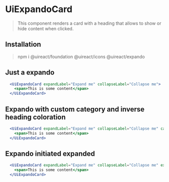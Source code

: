 
# UiExpandoCard

> This component renders a card with a heading that allows to show or hide content when clicked.

## Installation

> npm i @uireact/foundation @uireact/icons @uireact/expando

## Just a expando

```jsx live scope={{UiExpandoCard}}
  <UiExpandoCard expandLabel="Expand me" collapseLabel="Collapse me">
    <span>This is some content</span>
  </UiExpandoCard>
```

## Expando with custom category and inverse heading coloration

```jsx live scope={{UiExpandoCard}}
  <UiExpandoCard expandLabel="Expand me" collapseLabel="Collapse me" category="tertiary" headingInverseColoration>
    <span>This is some content</span>
  </UiExpandoCard>
```

## Expando initiated expanded

```jsx live scope={{UiExpandoCard}}
  <UiExpandoCard expandLabel="Expand me" collapseLabel="Collapse me" expanded>
    <span>This is some content</span>
  </UiExpandoCard>
```
